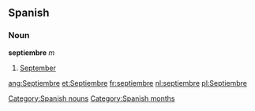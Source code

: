 == Spanish == 
=== Noun === 
'''septiembre''' ''m'' 
# [[September]] 
[[Category:Spanish nouns]]
[[Category:Spanish months]]

[[ang:Septiembre]]
[[et:Septiembre]]
[[fr:septiembre]]
[[nl:septiembre]]
[[pl:Septiembre]]